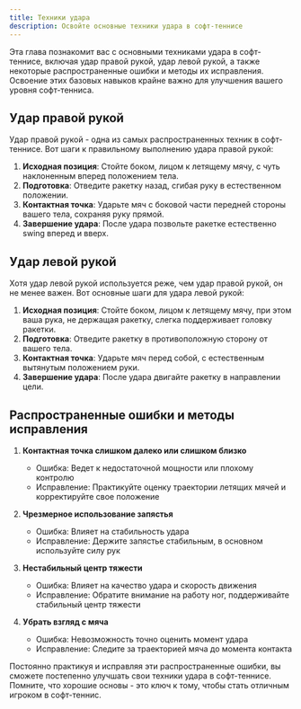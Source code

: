 ```yaml
---
title: Техники удара
description: Освойте основные техники удара в софт-теннисе
---
```


Эта глава познакомит вас с основными техниками удара в софт-теннисе, включая удар правой рукой, удар левой рукой, а также некоторые распространенные ошибки и методы их исправления. Освоение этих базовых навыков крайне важно для улучшения вашего уровня софт-тенниса.

## Удар правой рукой

Удар правой рукой - одна из самых распространенных техник в софт-теннисе. Вот шаги к правильному выполнению удара правой рукой:

1. **Исходная позиция**: Стойте боком, лицом к летящему мячу, с чуть наклоненным вперед положением тела.
2. **Подготовка**: Отведите ракетку назад, сгибая руку в естественном положении.
3. **Контактная точка**: Ударьте мяч с боковой части передней стороны вашего тела, сохраняя руку прямой.
4. **Завершение удара**: После удара позвольте ракетке естественно swing вперед и вверх.

## Удар левой рукой

Хотя удар левой рукой используется реже, чем удар правой рукой, он не менее важен. Вот основные шаги для удара левой рукой:

1. **Исходная позиция**: Стойте боком, лицом к летящему мячу, при этом ваша рука, не держащая ракетку, слегка поддерживает головку ракетки.
2. **Подготовка**: Отведите ракетку в противоположную сторону от вашего тела.
3. **Контактная точка**: Ударьте мяч перед собой, с естественным вытянутым положением руки.
4. **Завершение удара**: После удара двигайте ракетку в направлении цели.

## Распространенные ошибки и методы исправления

1. **Контактная точка слишком далеко или слишком близко**
   - Ошибка: Ведет к недостаточной мощности или плохому контролю
   - Исправление: Практикуйте оценку траектории летящих мячей и корректируйте свое положение

2. **Чрезмерное использование запястья**
   - Ошибка: Влияет на стабильность удара
   - Исправление: Держите запястье стабильным, в основном используйте силу рук

3. **Нестабильный центр тяжести**
   - Ошибка: Влияет на качество удара и скорость движения
   - Исправление: Обратите внимание на работу ног, поддерживайте стабильный центр тяжести

4. **Убрать взгляд с мяча**
   - Ошибка: Невозможность точно оценить момент удара
   - Исправление: Следите за траекторией мяча до момента контакта

Постоянно практикуя и исправляя эти распространенные ошибки, вы сможете постепенно улучшать свои техники удара в софт-теннисе. Помните, что хорошие основы - это ключ к тому, чтобы стать отличным игроком в софт-теннис.
